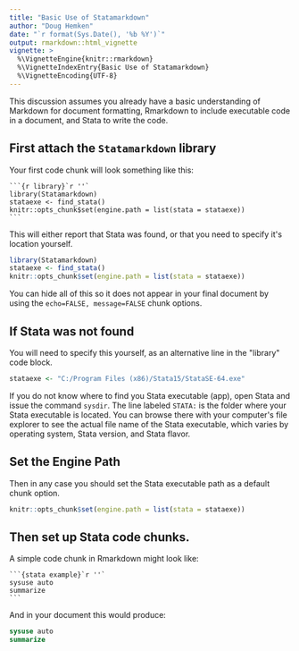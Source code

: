 ```yaml
---
title: "Basic Use of Statamarkdown"
author: "Doug Hemken"
date: "`r format(Sys.Date(), '%b %Y')`"
output: rmarkdown::html_vignette
vignette: >
  %\VignetteEngine{knitr::rmarkdown}
  %\VignetteIndexEntry{Basic Use of Statamarkdown}
  %\VignetteEncoding{UTF-8}
---
```


This discussion assumes you already have a basic understanding
of Markdown for document formatting, Rmarkdown to include executable
code in a document, and Stata to write the code.

## First attach the `Statamarkdown` library
Your first code chunk will look something like this:

    ```{r library}`r ''`
    library(Statamarkdown)
    stataexe <- find_stata()
    knitr::opts_chunk$set(engine.path = list(stata = stataexe))
    ```
    
This will either report that Stata was found, or
that you need to specify it\'s location yourself.
```r
library(Statamarkdown)
stataexe <- find_stata()
knitr::opts_chunk$set(engine.path = list(stata = stataexe))
```

You can hide all of this so it does not appear in your
final document by using the `echo=FALSE, message=FALSE`
chunk options.

## If Stata was not found
You will need to specify this yourself, as an alternative line in
the \"library\" code block.
```r
stataexe <- "C:/Program Files (x86)/Stata15/StataSE-64.exe"
```

If you do not know where to find you Stata executable (app),
open Stata and issue the command `sysdir`.  The line labeled 
`STATA: ` is the folder where your Stata executable is located. 
You can browse there with your computer\'s file explorer to 
see the actual file name of the Stata executable, which varies
by operating system, Stata version, and Stata flavor.

## Set the Engine Path
Then in any case you should set the Stata executable
path as a default chunk option.
```r
knitr::opts_chunk$set(engine.path = list(stata = stataexe))
```
## Then set up Stata code chunks.
A simple code chunk in Rmarkdown might look like:

    ```{stata example}`r ''`
    sysuse auto
    summarize
    ```

And in your document this would produce:
```stata
sysuse auto
summarize
```
